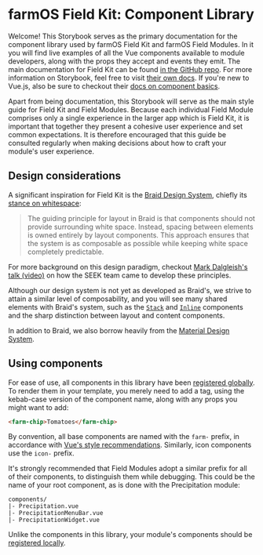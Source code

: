 
<Meta title="Intro/README"/>

# farmOS Field Kit: Component Library
Welcome! This Storybook serves as the primary documentation for the component
library used by farmOS Field Kit and farmOS Field Modules. In it you will find 
live examples of all the Vue components available to module developers, along
with the props they accept and events they emit. The main documentation for
Field Kit can be found [in the GitHub repo](http://github.com/farmOS/farmOS-client/tree/develop/API.md).
For more information on Storybook, feel free to visit [their own docs](https://storybook.js.org/docs/vue/get-started/introduction). 
If you're new to Vue.js, also be sure to checkout their [docs on component basics](https://vuejs.org/v2/guide/components.html).

Apart from being documentation, this Storybook will serve as the main style
guide for Field Kit and Field Modules. Because each individual Field Module
comprises only a single experience in the larger app which is Field Kit, it is
important that together they present a cohesive user experience and set common
expectations. It is therefore encouraged that this guide be consulted regularly
when making decisions about how to craft your module's user experience.

## Design considerations
A significant inspiration for Field Kit is the [Braid Design System](https://seek-oss.github.io/braid-design-system/),
chiefly its [stance on whitespace](https://seek-oss.github.io/braid-design-system/foundations/layout):

> The guiding principle for layout in Braid is that components should not
provide surrounding white space. Instead, spacing between elements is owned
entirely by layout components. This approach ensures that the system is as
composable as possible while keeping white space completely predictable.

For more background on this design paradigm, checkout [Mark Dalgleish's talk (video)](https://www.youtube.com/watch?v=jnV1u67_yVg)
on how the SEEK team came to develop these principles.

Although our design system is not yet as developed as Braid's, we strive to
attain a similar level of composability, and you will see many shared elements
with Braid's system, such as the [`Stack`](https://seek-oss.github.io/braid-design-system/components/Stack)
and [`Inline`](https://seek-oss.github.io/braid-design-system/components/Inline)
components and the sharp distinction between layout and content components.

In addition to Braid, we also borrow heavily from the [Material Design System](https://material.io/).

## Using components
For ease of use, all components in this library have been [registered globally](https://vuejs.org/v2/guide/components-registration.html#Global-Registration).
To render them in your template, you merely need to add a tag, using the
kebab-case version of the component name, along with any props you might want to
add:

```html
<farm-chip>Tomatoes</farm-chip>
```

By convention, all base components are named with the `farm-` prefix, in
accordance with [Vue's style recommendations](https://vuejs.org/v2/style-guide/#Base-component-names-strongly-recommended).
Similarly, icon components use the `icon-` prefix.

It's strongly recommended that Field Modules adopt a similar prefix for all of
their components, to distinguish them while debugging. This could be the name of
your root component, as is done with the Precipitation module:

```
components/
|- Precipitation.vue
|- PrecipitationMenuBar.vue
|- PrecipitationWidget.vue
```

Unlike the components in this library, your module's components should be
[registered locally](https://vuejs.org/v2/guide/components-registration.html#Local-Registration).